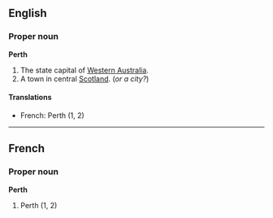 ==English==
===Proper noun===
'''Perth'''

#The state capital of [[Western Australia]].
#A town in central [[Scotland]]. (''or a city?'')

====Translations====

*French: Perth (1, 2)

----
==French==
===Proper noun===
'''Perth'''

#Perth (1, 2)